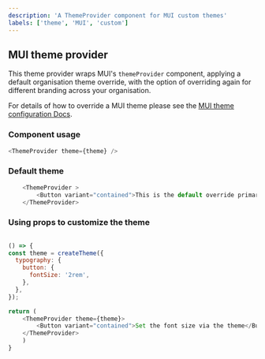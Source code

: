 ```yaml
---
description: 'A ThemeProvider component for MUI custom themes'
labels: ['theme', 'MUI', 'custom']
---
```


## MUI theme provider

This theme provider wraps MUI's `themeProvider` component, applying a default organisation theme override, with the option of overriding again for different branding across your organisation.

For details of how to override a MUI theme please see the [MUI theme configuration Docs](https://mui.com/customization/theming/).

### Component usage
```js
<ThemeProvider theme={theme} />
```

### Default theme
```js live
    <ThemeProvider >
        <Button variant="contained">This is the default override primary color</Button>
    </ThemeProvider>
```

### Using props to customize the theme
```js live

() => {
const theme = createTheme({
  typography: {
    button: {
      fontSize: '2rem',
    },
  },
});

return (
    <ThemeProvider theme={theme}>
        <Button variant="contained">Set the font size via the theme</Button>
    </ThemeProvider>
    )
}
```
